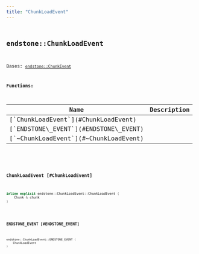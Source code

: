 ```yaml
---
title: "ChunkLoadEvent"
---
```


## <code className="doc-symbol doc-symbol-class"/> endstone::ChunkLoadEvent

Bases: [`endstone::ChunkEvent`](classendstone_1_1_chunk_event.md)
















**Functions:**

<table>
<thead>
   <tr>
      <th>Name</th>
      <th>Description</th>
   </tr>
</thead>
<tbody>
<tr key="classendstone_1_1_chunk_load_event_1a9ff79720197da4050b8aebdd39067097">
    <td>[`ChunkLoadEvent`](#ChunkLoadEvent)</td>
    <td></td>
</tr>
<tr key="classendstone_1_1_chunk_load_event_1ad1a4e1ce2adab937a4313231efe5dcd8">
    <td>[`ENDSTONE\_EVENT`](#ENDSTONE\_EVENT)</td>
    <td></td>
</tr>
<tr key="classendstone_1_1_chunk_load_event_1a12dd8c991021e5543491629dcd798a00">
    <td>[`~ChunkLoadEvent`](#~ChunkLoadEvent)</td>
    <td></td>
</tr>
</tbody>
</table>

### <code className="doc-symbol doc-symbol-function"/> ChunkLoadEvent [#ChunkLoadEvent]

```cpp
inline explicit endstone::ChunkLoadEvent::ChunkLoadEvent (
    Chunk & chunk
) 
```


### <code className="doc-symbol doc-symbol-function"/> ENDSTONE\_EVENT [#ENDSTONE\_EVENT]

```cpp
endstone::ChunkLoadEvent::ENDSTONE_EVENT (
    ChunkLoadEvent
) 
```

